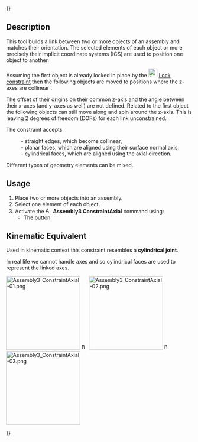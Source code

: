 {{UnfinishedDocu{{#translation:}}}}
<languages/>
<translate>

<!--T:1-->
{{Docnav
|[[Assembly3_ConstraintAttachment|Attachment]]
|[[Assembly3_ConstraintSameOrientation|Same orientation]]
|[[Assembly3_Workbench|Assembly3]]
|IconL = Part_Attachment.svg
|IconR = Assembly_ConstraintSameOrientation.svg
|IconC = Assembly3_workbench_icon.svg
}}

<!--T:2-->
{{GuiCommand
|Name=Assembly3 ConstraintAxial
|Icon=Assembly_ConstraintAxial.svg
|Workbenches=[[Assembly3_Workbench|Assembly3]]
}}

==Description== <!--T:3-->

<!--T:4-->
This tool builds a link between two or more objects of an assembly and matches their orientation. The selected elements of each object or more precisely their implicit coordinate systems (ICS) are used to position one object to another.

<!--T:5-->
Assuming the first object is already locked in place by the [[Image:Assembly_ConstraintLock.svg‎‎|24px]] [[Assembly3_ConstraintLock|Lock constraint]] then the following objects are moved to positions where the z-axes are collinear .

<!--T:6-->
The offset of their origins on their common z-axis and the angle between their x-axes (and y-axes as well) are not defined. Related to the first object the following objects can still move along and spin around the z-axis. This is leaving 2 degrees of freedom (DOFs) for each link unconstrained.

<!--T:7-->
The constraint accepts
:- straight edges, which become collinear,
:- planar faces, which are aligned using their surface normal axis,
:- cylindrical faces, which are aligned using the axial direction.
Different types of geometry elements can be mixed.

==Usage== <!--T:8--> 

<!--T:9-->
# Place two or more objects into an assembly.
# Select one element of each object.
# Activate the [[Image:Assembly_ConstraintAxial.svg|16px]] '''Assembly3 ConstraintAxial''' command using:
#* The {{Button|[[Image:Assembly_ConstraintAxial.svg|16px]] [[Assembly3_ConstraintAxial|Create "AxialAlignment" constraint]]}} button.

== Kinematic Equivalent == <!--T:11-->

<!--T:12-->
Used in kinematic context this constraint resembles a '''cylindrical joint'''.

<!--T:13-->
In real life we cannot handle axes and so cylindrical faces are used to represent the linked axes.

</translate>
[[Image:Assembly3_ConstraintAxial-01.png|200px|link=]] [[Image:Button_right.svg|16px|link=]]
[[Image:Assembly3_ConstraintAxial-02.png|200px|link=]] [[Image:Button_right.svg|16px|link=]]
[[Image:Assembly3_ConstraintAxial-03.png|200px|link=]]
<translate>

<!--T:14-->
{{Caption|Constrained objects before and after running the solver and then slid along the axis}}

   
<!--T:10-->
{{Docnav
|[[Assembly3_ConstraintAttachment|Attachment]]
|[[Assembly3_ConstraintSameOrientation|Same orientation]]
|[[Assembly3_Workbench|Assembly3]]
|IconL = Part_Attachment.svg
|IconR = Assembly_ConstraintSameOrientation.svg
|IconC = Assembly3_workbench_icon.svg
}}

</translate>
{{Userdocnavi{{#translation:}}}}